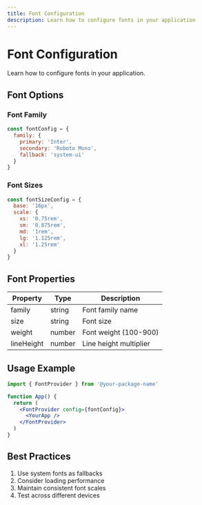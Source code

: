 ```yaml
---
title: Font Configuration
description: Learn how to configure fonts in your application
---
```


# Font Configuration

Learn how to configure fonts in your application.

## Font Options

### Font Family

```js
const fontConfig = {
  family: {
    primary: 'Inter',
    secondary: 'Roboto Mono',
    fallback: 'system-ui'
  }
}
```

### Font Sizes

```js
const fontSizeConfig = {
  base: '16px',
  scale: {
    xs: '0.75rem',
    sm: '0.875rem',
    md: '1rem',
    lg: '1.125rem',
    xl: '1.25rem'
  }
}
```

## Font Properties

| Property | Type | Description |
|----------|------|-------------|
| family | string | Font family name |
| size | string | Font size |
| weight | number | Font weight (100-900) |
| lineHeight | number | Line height multiplier |

## Usage Example

```jsx
import { FontProvider } from '@your-package-name'

function App() {
  return (
    <FontProvider config={fontConfig}>
      <YourApp />
    </FontProvider>
  )
}
```

## Best Practices

1. Use system fonts as fallbacks
2. Consider loading performance
3. Maintain consistent font scales
4. Test across different devices 